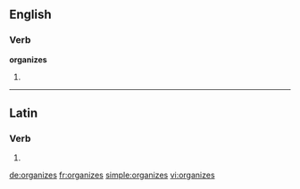 ==English==

===Verb===
'''organizes'''

# {{third-person singular of|[[organize]]}}

----

==Latin==

===Verb===
{{la-verb-form|organizēs}}

# {{conjugation of|organizo|organizō|2|s|pres|act|sub|lang=la}}
{{count page|[[Wiktionary:Page count]]}}

[[de:organizes]]
[[fr:organizes]]
[[simple:organizes]]
[[vi:organizes]]